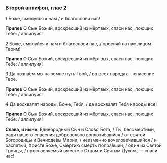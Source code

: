 ### Второй антифон, глас 2

~~1~~ Боже, смилуйся к нам / и благослови нас!

**Припев** О Сын Божий, воскресший из мёртвых, спаси нас, поющих Тебе: / аллилуия!

~~2~~ Боже, смилуйся к нам и благослови нас, / просияй на нас лицом Твоим!

**Припев** О Сын Божий, воскресший из мёртвых, спаси нас, поющих Тебе: / аллилуия!

~~3~~ Да позна́ем мы на земле путь Твой, / во всех народах ─ спасение Твоё.

**Припев** О Сын Божий, воскресший из мёртвых, спаси нас, поющих Тебе: / аллилуия!

~~4~~ Да восхвалят народы, Боже, Тебя, / да восхвалят Тебя народы все!

**Припев** О Сын Божий, воскресший из мёртвых, спаси нас, поющих Тебе: / аллилуия!

**Слава, и ныне.** Единородный Сын и Слово Бога, / Ты, бессмертный, ради нашего спасения добровольно воплоти́вшийся / от святой Богородицы и Вечноде́вы Марии, / неизменно вочелове́чившийся / и распя́тый, Христе Боже, Смертию смерть попра́вший, / один из Святой Троицы, / прославляемый вместе с Отцом и Святым Духом, — спаси нас!
